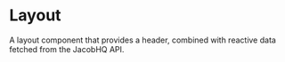 # Layout
A layout component that provides a header, combined with reactive data fetched from the JacobHQ API.